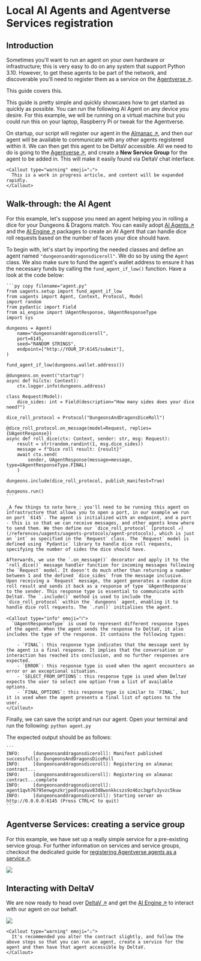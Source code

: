 
# Local AI Agents and Agentverse Services registration

## Introduction

Sometimes you'll want to run an agent on your own hardware or infrastructure; this is very easy to do on any system that support Python 3.10. However, to get these agents to be part of the network, and discoverable you'll need to register them as a service on the [Agentverse ↗️](/concepts/agent-services/agentverse-intro). 

This guide covers this. 

This guide is pretty simple and quickly showcases how to get started as quickly as possible. You can run the following AI Agent on any device you desire. For this example, we will be running on a virtual machine but you could run this on your laptop, Raspberry Pi or tweak for the Agentverse.

On startup, our script will register our agent in the [Almanac ↗️](/references/contracts/uagents-almanac/almanac-overview), and then our agent will be available to communicate with any other agents registered within it. We can then get this agent to be DeltaV accessible. All we need to do is going to the [Agentverse ↗️](https://agentverse.ai/), and create a **New Service Group** for the agent to be added in. This will make it easily found via DeltaV chat interface.

    <Callout type="warning" emoji="⚠️">
      This is a work in progress article, and content will be expanded rapidly.
    </Callout>

## Walk-through: the AI Agent

For this example, let's suppose you need an agent helping you in rolling a dice for your Dungeons & Dragons match. You can easily adopt [AI Agents ↗️](/concepts/agents/agents) and the [AI Engine ↗️](/concepts/ai-engine/ai-engine-intro) packages to create an AI Agent that can handle dice roll requests based on the number of faces your dice should have.

To begin with, let's start by importing the needed classes and define an agent named `"dungeonsanddragonsdiceroll"`. We do so by using the `Agent` class. We also make sure to fund the agent's wallet address to ensure it has the necessary funds by calling the `fund_agent_if_low()` function. Have a look at the code below:

    ```py copy filename="agent.py"
    from uagents.setup import fund_agent_if_low
    from uagents import Agent, Context, Protocol, Model
    import random
    from pydantic import Field
    from ai_engine import UAgentResponse, UAgentResponseType
    import sys

    dungeons = Agent(
        name="dungeonsanddragonsdiceroll",
        port=6145,
        seed="RANDOM STRINGS",
        endpoint=["http://YOUR_IP:6145/submit"],
    )

    fund_agent_if_low(dungeons.wallet.address())

    @dungeons.on_event("startup")
    async def hi(ctx: Context):
        ctx.logger.info(dungeons.address)

    class Request(Model):
        dice_sides: int = Field(description="How many sides does your dice need?")

    dice_roll_protocol = Protocol("DungeonsAndDragonsDiceRoll")

    @dice_roll_protocol.on_message(model=Request, replies={UAgentResponse})
    async def roll_dice(ctx: Context, sender: str, msg: Request):
        result = str(random.randint(1, msg.dice_sides))
        message = f"Dice roll result: {result}"
        await ctx.send(
            sender, UAgentResponse(message=message, type=UAgentResponseType.FINAL)
        )

    dungeons.include(dice_roll_protocol, publish_manifest=True)

    dungeons.run()
    ```

    _A few things to note here_: you'll need to be running this agent on infrastructure that allows you to open a port, in our example we run on port `6145`. The agent is initialized with an endpoint, and a port - this is so that we can receive messages, and other agents know where to send them. We then define our `dice_roll_protocol` [protocol ↗️](/references/uagents/uagents-protocols/agent-protocols), which is just an `int` as specified in the `Request` class. The `Request` model is defined using `Pydantic` library to handle dice roll requests, specifying the number of sides the dice should have.

    Afterwards, we use the `.on_message()` decorator and apply it to the `roll_dice()` message handler function for incoming messages following the `Request` model. It doesn't do much other than returning a number between 1 and the defined `dice_sides` from the message inclusive. Upon receiving a `Request` message, the agent generates a random dice roll result and sends it back as a response of type `UAgentResponse` to the sender. This response type is essential to communicate with DeltaV. The `.include()` method is used to include the `dice_roll_protocol` within the `dungeons` agent, enabling it to handle dice roll requests. The `.run()` initialises the agent.

    <Callout type="info" emoji="ℹ️">
      `UAgentResponseType` is used to represent different response types of the agent. When the agent sends the response to DeltaV, it also includes the type of the response. It contains the following types:

        - `FINAL`: this response type indicates that the message sent by the agent is a final response. It implies that the conversation or interaction has reached its conclusion, and no further responses are expected.
        - `ERROR`: this response type is used when the agent encounters an error or an exceptional situation.
        - `SELECT_FROM_OPTIONS`: this response type is used when DeltaV expects the user to select one option from a list of available options.
        - `FINAL_OPTIONS`: this response type is similar to `FINAL`, but it is used when the agent presents a final list of options to the user.
    </Callout>

Finally, we can save the script and run our agent. Open your terminal and run the following: `python agent.py`

The expected output should be as follows:

    ```
    INFO:     [dungeonsanddragonsdiceroll]: Manifest published successfully: DungeonsAndDragonsDiceRoll
    INFO:     [dungeonsanddragonsdiceroll]: Registering on almanac contract...
    INFO:     [dungeonsanddragonsdiceroll]: Registering on almanac contract...complete
    INFO:     [dungeonsanddragonsdiceroll]: agent1qvh76795enwgnzkrjpedlnqxwv83d8wxnkkcszs9z46zc3qpfs3yvzc5kuw
    INFO:     [dungeonsanddragonsdiceroll]: Starting server on http://0.0.0.0:6145 (Press CTRL+C to quit)
    ```

## Agentverse Services: creating a service group

For this example, we have set up a really simple service for a pre-existing service group. For further information on services and service groups, checkout the dedicated guide for [registering Agentverse agents as a service ↗️](/guides/agentverse/registering-agent-services).

![](../../../src/images/guides/uagent/servicefordungeons.png)

## Interacting with DeltaV

We are now ready to head over [DeltaV ↗️](https://deltav.agentverse.ai/login) and get the [AI Engine ↗️](/concepts/ai-engine/ai-engine-intro) to interact with our agent on our behalf.

![](../../../src/images/guides/uagent/dungeonsdeltav.png)

    <Callout type="warning" emoji="⚠️">
      It's recommended you alter the contract slightly, and follow the above steps so that you can run an agent, create a service for the agent and then have that agent accessible by DeltaV.
    </Callout>

